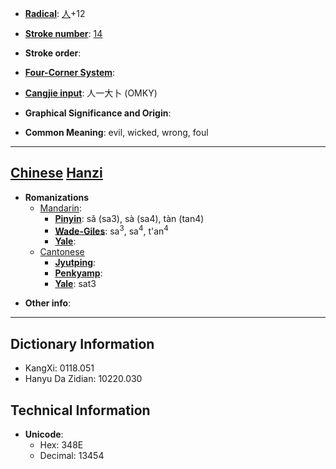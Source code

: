 * '''[[Wiktionary:Chinese radical index| Radical]]''': [[Wiktionary:Chinese radical index 人|人]]+12

* '''[[Wiktionary:Chinese total strokes index|Stroke number]]''': [[Wiktionary:Chinese total strokes index 14|14]]

* '''Stroke order''': 

* '''[[Wiktionary:Chinese four corner index|Four-Corner System]]''': 

* '''[[Wiktionary:Chinese Cangjie index|Cangjie input]]''': 人一大卜 (OMKY)

* '''Graphical Significance and Origin''': 

* '''Common Meaning''': evil, wicked, wrong, foul

----

== [[Chinese]] [[Hanzi]] ==

* '''Romanizations'''
** [[Mandarin]]:
*** '''[[Pinyin]]''': sǎ (sa3), sà (sa4), tàn (tan4)
*** '''[[Wade-Giles]]''': sa<sup>3</sup>, sa<sup>4</sup>, t'an<sup>4</sup>
*** '''[[Yale]]''': 
**[[Cantonese]]
***'''[[Jyutping]]''':
***'''[[Penkyamp]]''': 
***'''[[Yale]]''': sat3

* '''Other info''': 

----

== Dictionary Information ==

* KangXi: 0118.051
* Hanyu Da Zidian: 10220.030

== Technical Information ==

* '''Unicode''':
** Hex: 348E
** Decimal: 13454